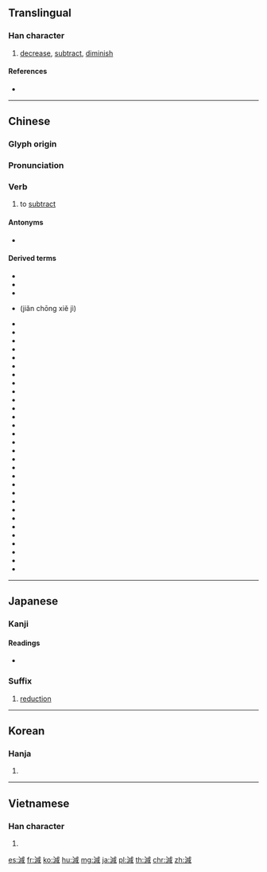 {{character info/new}}
{{also|减}}
==Translingual==

===Han character===
{{Han char|rn=85|rad=水|as=09|sn=12|four=33150|canj=EIHR}}

# [[decrease]], [[subtract]], [[diminish]]

====References====
* {{Han ref|kx=0633.420|dkj=17759|dj=1040.020|hdz=31671.070|uh=6E1B|ud=28187|bh=B4EE|bd=46318}}

----

==Chinese==
{{zh-forms|s=减}}

===Glyph origin===
{{Han etym}}

===Pronunciation===
{{zh-pron
|m=jiǎn
|c=gaam2
|h=pfs=kám
|md=
|mn=qz,xm:kám/kiám
|mn_note=kám - literary; kiám - literary (Zhangzhou); kiám - vernacular
|w=
|mc=y
|oc=y
|cat=v
}}

===Verb===
{{zh-verb}}

# to [[subtract]]

====Antonyms====
* {{zh-l|加|to add}}

====Derived terms====
* {{zh-l|減肥|to lose weight}}
* {{l|cmn|减半}}
* {{l|cmn|减产|tr=jiǎnchǎn}}
* {{l|cmn|减充血剂}} (jiǎn chōng xiě jì)
* {{l|cmn|减除}}
* {{l|cmn|减低}}
* {{l|cmn|减额}}
* {{l|cmn|减法}}
* {{l|cmn|减号}}
* {{l|cmn|减河}}
* {{l|cmn|减缓}}
* {{l|cmn|减价|tr=jiǎnjià}}
* {{l|cmn|减慢}}
* {{l|cmn|减免}}
* {{l|cmn|减轻|tr=jiǎnqīng}}
* {{l|cmn|减却}}
* {{l|cmn|减弱|tr=jiǎnruò}}
* {{l|cmn|减色}}
* {{l|cmn|减少|tr=jiǎnshǎo}}
* {{l|cmn|减数}}
* {{l|cmn|减数分裂}}
* {{l|cmn|减税}}
* {{l|cmn|减速|tr=jiǎnsù}}
* {{l|cmn|减速剂}}
* {{l|cmn|减速运动}}
* {{l|cmn|减损}}
* {{l|cmn|减缩}}
* {{l|cmn|减退}}
* {{l|cmn|减薪}}
* {{l|cmn|减刑}}
* {{l|cmn|减削}}
* {{l|cmn|减压}}
* {{l|cmn|减员}}
* {{l|cmn|减震器}}

{{zh-cat|Arithmetic}}

----

==Japanese==

===Kanji===
{{ja-kanji|grade=5|rs=水09}}

====Readings====
* {{ja-readings|goon=[[けん]] (ken) {{non-joyo-reading}}, [[げん]] (gen)|kanon=[[かん]] (kan) {{non-joyo-reading}}|kun=[[へる]] (heru), [[へらす]] (herasu)}}

===Suffix===
{{ja-pos|suffix|げん}}

# [[reduction]]

----

==Korean==

===Hanja===
{{ko-hanja|hangeul=감|eumhun=|rv=gam|mr=kam|y=kam}}

# {{defn|lang=ko|sort=水09}}

----

==Vietnamese==

===Han character===
{{vi-hantu|[[giảm]], [[dởm]], [[xảm]]|rs=水09}}

# {{defn|lang=vi|sort=水09}}

[[es:減]]
[[fr:減]]
[[ko:減]]
[[hu:減]]
[[mg:減]]
[[ja:減]]
[[pl:減]]
[[th:減]]
[[chr:減]]
[[zh:減]]